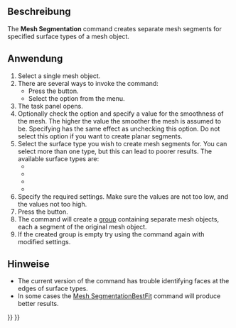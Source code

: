 <languages/>

{{Docnav
|[[Mesh_RemoveCompByHand|RemoveCompByHand]]
|[[Mesh_SegmentationBestFit|SegmentationBestFit]]
|[[Mesh_Workbench|Mesh]]
|IconL=Mesh_RemoveCompByHand.svg
|IconR=Mesh_SegmentationBestFit.svg
|IconC=Workbench_Mesh.svg
}}

{{GuiCommand
|Name=Mesh Segmentation
|MenuLocation=Meshes → Segmentation
|Workbenches=[[Mesh_Workbench|Mesh]]
|SeeAlso=[[Mesh_SegmentationBestFit|Mesh SegmentationBestFit]]
}}

<span id="Description"></span>
==Beschreibung==

The '''Mesh Segmentation''' command creates separate mesh segments for specified surface types of a mesh object.

<span id="Usage"></span>
==Anwendung==

# Select a single mesh object.
# There are several ways to invoke the command:
#* Press the {{Button|[[Image:Mesh_Segmentation.svg|16px]] [[Mesh_Segmentation|Segmentation]]}} button.
#* Select the {{MenuCommand|Meshes → [[Image:Mesh_Segmentation.svg|16px]] Segmentation}} option from the menu.
# The {{MenuCommand|Mesh Segmentation}} task panel opens.
# Optionally check the {{MenuCommand|Smooth mesh}} option and specify a value for the smoothness of the mesh. The higher the value the smoother the mesh is assumed to be. Specifying {{Value|0}} has the same effect as unchecking this option. Do not select this option if you want to create planar segments.
# Select the surface type you wish to create mesh segments for. You can select more than one type, but this can lead to poorer results. The available surface types are:
#* {{MenuCommand|Plane}}
#* {{MenuCommand|Cylinder}}
#* {{MenuCommand|Sphere}}
#* {{MenuCommand|Freeform}}
# Specify the required settings. Make sure the {{MenuCommand|Tolerance}} values are not too low, and the {{MenuCommand|Minimum number of faces}} values not too high.
# Press the {{Button|OK}} button.
# The command will create a [[Std_Group|group]] containing separate mesh objects, each a segment of the original mesh object.
# If the created group is empty try using the command again with modified settings.

<span id="Notes"></span>
==Hinweise==

* The current version of the command has trouble identifying faces at the edges of surface types.
* In some cases the [[Mesh_SegmentationBestFit|Mesh SegmentationBestFit]] command will produce better results.


{{Docnav
|[[Mesh_RemoveCompByHand|RemoveCompByHand]]
|[[Mesh_SegmentationBestFit|SegmentationBestFit]]
|[[Mesh_Workbench|Mesh]]
|IconL=Mesh_RemoveCompByHand.svg
|IconR=Mesh_SegmentationBestFit.svg
|IconC=Workbench_Mesh.svg
}}

{{Mesh Tools navi{{#translation:}}}}
{{Userdocnavi{{#translation:}}}}
{{clear}}
